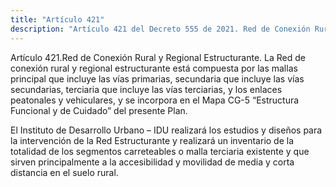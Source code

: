 ```yaml
---
title: "Artículo 421"
description: "Artículo 421 del Decreto 555 de 2021. Red de Conexión Rural y Regional Estructurante."
---
```


Artículo 421.Red de Conexión Rural y Regional Estructurante. La Red de conexión rural y regional estructurante está compuesta por las mallas principal que incluye las vías primarias, secundaria que incluye las vías secundarias, terciaria que incluye las vías terciarias, y los enlaces peatonales y vehiculares, y se incorpora en el Mapa CG-5 “Estructura Funcional y de Cuidado” del presente Plan.
 
El Instituto de Desarrollo Urbano – IDU realizará los estudios y diseños para la intervención de la Red Estructurante y realizará un inventario de la totalidad de los segmentos carreteables o malla terciaria existente y que sirven principalmente a la accesibilidad y movilidad de media y corta distancia en el suelo rural.